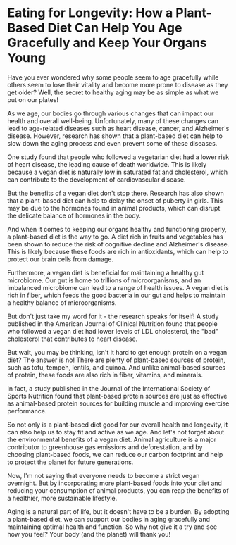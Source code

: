 # Eating for Longevity: How a Plant-Based Diet Can Help You Age Gracefully and Keep Your Organs Young

Have you ever wondered why some people seem to age gracefully while others seem to lose their vitality and become more prone to disease as they get older? Well, the secret to healthy aging may be as simple as what we put on our plates!

As we age, our bodies go through various changes that can impact our health and overall well-being. Unfortunately, many of these changes can lead to age-related diseases such as heart disease, cancer, and Alzheimer's disease. However, research has shown that a plant-based diet can help to slow down the aging process and even prevent some of these diseases.

One study found that people who followed a vegetarian diet had a lower risk of heart disease, the leading cause of death worldwide. This is likely because a vegan diet is naturally low in saturated fat and cholesterol, which can contribute to the development of cardiovascular disease.

But the benefits of a vegan diet don't stop there. Research has also shown that a plant-based diet can help to delay the onset of puberty in girls. This may be due to the hormones found in animal products, which can disrupt the delicate balance of hormones in the body.

And when it comes to keeping our organs healthy and functioning properly, a plant-based diet is the way to go. A diet rich in fruits and vegetables has been shown to reduce the risk of cognitive decline and Alzheimer's disease. This is likely because these foods are rich in antioxidants, which can help to protect our brain cells from damage.

Furthermore, a vegan diet is beneficial for maintaining a healthy gut microbiome. Our gut is home to trillions of microorganisms, and an imbalanced microbiome can lead to a range of health issues. A vegan diet is rich in fiber, which feeds the good bacteria in our gut and helps to maintain a healthy balance of microorganisms.

But don't just take my word for it - the research speaks for itself! A study published in the American Journal of Clinical Nutrition found that people who followed a vegan diet had lower levels of LDL cholesterol, the "bad" cholesterol that contributes to heart disease.

But wait, you may be thinking, isn't it hard to get enough protein on a vegan diet? The answer is no! There are plenty of plant-based sources of protein, such as tofu, tempeh, lentils, and quinoa. And unlike animal-based sources of protein, these foods are also rich in fiber, vitamins, and minerals.

In fact, a study published in the Journal of the International Society of Sports Nutrition found that plant-based protein sources are just as effective as animal-based protein sources for building muscle and improving exercise performance.

So not only is a plant-based diet good for our overall health and longevity, it can also help us to stay fit and active as we age. And let's not forget about the environmental benefits of a vegan diet. Animal agriculture is a major contributor to greenhouse gas emissions and deforestation, and by choosing plant-based foods, we can reduce our carbon footprint and help to protect the planet for future generations.

Now, I'm not saying that everyone needs to become a strict vegan overnight. But by incorporating more plant-based foods into your diet and reducing your consumption of animal products, you can reap the benefits of a healthier, more sustainable lifestyle.

Aging is a natural part of life, but it doesn't have to be a burden. By adopting a plant-based diet, we can support our bodies in aging gracefully and maintaining optimal health and function. So why not give it a try and see how you feel? Your body (and the planet) will thank you!
